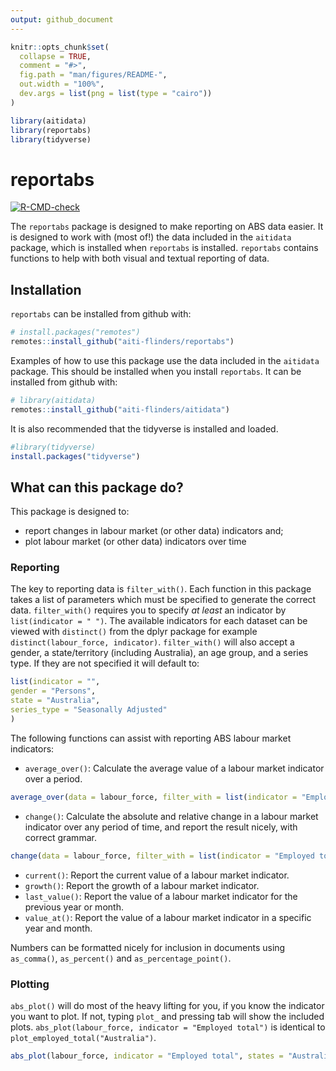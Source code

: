 ```yaml
---
output: github_document
---
```


<!-- README.md is generated from README.Rmd. Please edit that file -->

```r
knitr::opts_chunk$set(
  collapse = TRUE,
  comment = "#>",
  fig.path = "man/figures/README-",
  out.width = "100%",
  dev.args = list(png = list(type = "cairo"))
)

library(aitidata)
library(reportabs)
library(tidyverse)
```

# reportabs

  <!-- badges: start -->
  [![R-CMD-check](https://github.com/aiti-flinders/reportabs/workflows/R-CMD-check/badge.svg)](https://github.com/aiti-flinders/reportabs/actions)
  <!-- badges: end -->

The `reportabs` package is designed to make reporting on ABS data 
easier. It is designed to work with (most of!) the data included in the
`aitidata` package, which is installed when `reportabs` is installed. 
`reportabs` contains functions to help with both visual and textual reporting
of data. 


## Installation
`reportabs` can be installed from github with:

```r
# install.packages("remotes")
remotes::install_github("aiti-flinders/reportabs")
```

Examples of how to use this package use the data included in the `aitidata` package.
This should be installed when you install `reportabs`. It can be installed from github with:

```r
# library(aitidata)
remotes::install_github("aiti-flinders/aitidata")
```

It is also recommended that the tidyverse is installed and loaded.

``` r
#library(tidyverse)
install.packages("tidyverse")
```

## What can this package do?
This package is designed to:

- report changes in labour market (or other data) indicators and;
- plot labour market (or other data) indicators over time

### Reporting
The key to reporting data is `filter_with()`. Each function in this package takes a list 
of parameters which must be specified to generate the correct data. `filter_with()` requires 
you to specify *at least* an indicator by `list(indicator = " ")`. The available indicators 
for each dataset can be viewed with `distinct()` from the dplyr package for example `distinct(labour_force, indicator)`. 
`filter_with()` will also accept a gender, a state/territory (including Australia), an age group,
and a series type. If they are not specified it will default to:
``` r
list(indicator = "",
gender = "Persons",
state = "Australia",
series_type = "Seasonally Adjusted"
)
```

The following functions can assist with reporting ABS labour market indicators:


- `average_over()`: Calculate the average value of a labour market indicator over a period.
``` r
average_over(data = labour_force, filter_with = list(indicator = "Employed total"), between = c(2010, 2020))
```
- `change()`: Calculate the absolute and relative change in a labour market indicator over any period of time,
and report the result nicely, with correct grammar. 
``` r
change(data = labour_force, filter_with = list(indicator = "Employed total"))
```
- `current()`: Report the current value of a labour market indicator. 
- `growth()`: Report the growth of a labour market indicator.
- `last_value()`: Report the value of a labour market indicator for the previous year or month.
- `value_at()`: Report the value of a labour market indicator in a specific year and month.

Numbers can be formatted nicely for inclusion in documents using `as_comma()`, `as_percent()` and `as_percentage_point()`.

### Plotting
`abs_plot()` will do most of the heavy lifting for you, if you know the indicator you want to plot. If not,
typing `plot_` and pressing tab will show the included plots.  `abs_plot(labour_force, indicator = "Employed total")` is identical to `plot_employed_total("Australia")`. 

```r
abs_plot(labour_force, indicator = "Employed total", states = "Australia")
```
